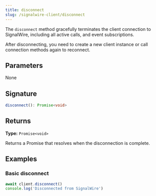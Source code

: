 ```yaml
---
title: disconnect
slug: /signalwire-client/disconnect
---
```



The `disconnect` method gracefully terminates the client connection to SignalWire, including all
active calls, and event subscriptions. 

After disconnecting, you need to create a new client instance or call connection methods again to reconnect.

## Parameters

None

## Signature

```typescript
disconnect(): Promise<void>
```

## Returns

**Type:** `Promise<void>`

Returns a Promise that resolves when the disconnection is complete.

## Examples

### Basic disconnect

```typescript
await client.disconnect()
console.log('Disconnected from SignalWire')
```
